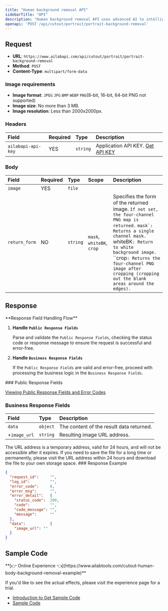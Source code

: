 ```yaml
---
title: "Human background removal API"
sidebarTitle: "API"
description: "Human background removal API uses advanced AI to intelligently detect human subjects and automatically erase backgrounds, highlighting portrait details and enhancing image editing results."
openapi: 'POST /api/cutout/portrait/portrait-background-removal'
---
```


## Request

- **URL**: `https://www.ailabapi.com/api/cutout/portrait/portrait-background-removal`
- **Method**: `POST`
- **Content-Type**: `multipart/form-data`

### Image requirements

- **Image format**: `JPEG` `JPG` `BMP` `WEBP` `PNG`(8-bit, 16-bit, 64-bit PNG not supported)
- **Image size**: No more than 3 MB.
- **Image resolution**: Less than 2000x2000px.

### Headers

| Field              | Required | Type     | Description                                        |
|:-------------------|:---------|:---------|:---------------------------------------------------|
| `ailabapi-api-key` | YES      | `string` | Application API KEY. [Get API KEY](/docs/get-api-key) |

### Body

| Field         | Required | Type     | Scope                                              | Description                                                                                                                                                                                                                                                                                                                    |
|:--------------|:---------|:---------|:---------------------------------------------------|:-------------------------------------------------------------------------------------------------------------------------------------------------------------------------------------------------------------------------------------------------------------------------------------------------------------------------------|
| `image`       | YES      | `file`   |                                                    |                                                                                                                                                                                                                                                                                                                                |
| `return_form` | NO       | `string` | ``mask``, ``whiteBK``, ``crop`` | Specifies the form of the returned image. `If not set, the four-channel PNG map is returned.` ``mask`: Returns a single channel mask.` ``whiteBK`: Return to white background image.` ``crop`: Returns the four-channel PNG image after cropping (cropping out the blank areas around the edges).` |

## Response
<Warning>
**Response Field Handling Flow**

1. **Handle `Public Response Fields`**

   Parse and validate the `Public Response Fields`, checking the status code or response message to ensure the request is successful and error-free.

2. **Handle `Business Response Fields`**

   If the `Public Response Fields` are valid and error-free, proceed with processing the business logic in the `Business Response Fields`.
</Warning>
### Public Response Fields

<a href="/docs/response-description" target="_blank">Viewing Public Response Fields and Error Codes</a>

### Business Response Fields

| Field        | Type     | Description                              |
|:-------------|:---------|:-----------------------------------------|
| `data`       | `object` | The content of the result data returned. |
| +`image_url` | `string` | Resulting image URL address.             |
<Tip>
The URL address is a temporary address, valid for 24 hours, and will not be accessible after it expires. If you need to save the file for a long time or permanently, please visit the URL address within 24 hours and download the file to your own storage space.
</Tip>
### Response Example

```json
{
  "request_id":     "",
  "log_id":         "",
  "error_code":     0,
  "error_msg":      "",
  "error_detail":   {
    "status_code":  200,
    "code":         "",
    "code_message": "",
    "message":      ""
  },
  "data":           {
    "image_url": ""
  }
}
```

## Sample Code
<Tip>
**[👉 Online Experience 👈](https://www.ailabtools.com/cutout-human-body-background-removal-example)**

If you'd like to see the actual effects, please visit the experience page for a trial.

- [Introduction to Get Sample Code](get-sample-code)
- [Sample Code][PostmanURL]

[PostmanURL]: https://documenter.getpostman.com/view/26387069/2s93JxqgHE#b1de262a-3a33-4ce3-922c-64d99a59dc14
</Tip>